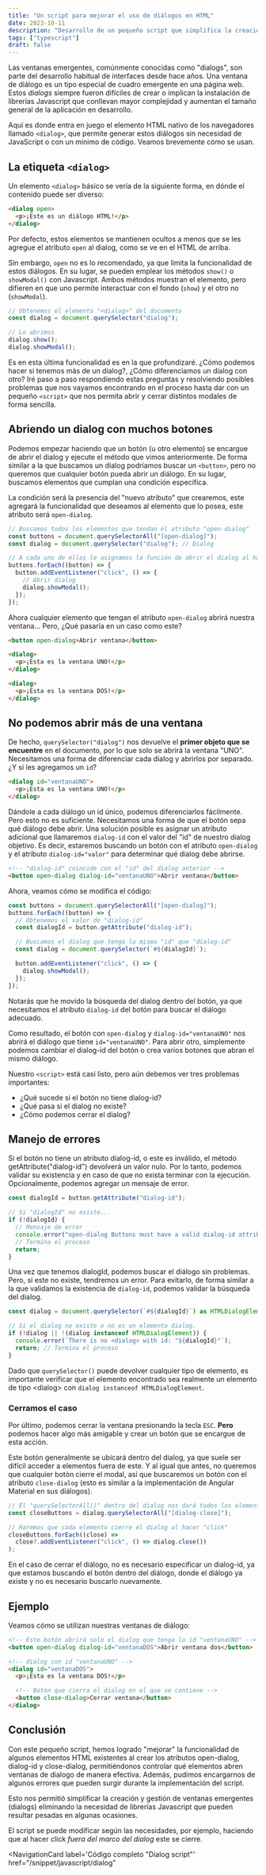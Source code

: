 ---
title: "Un script para mejorar el uso de diálogos en HTML"
date: 2023-10-11
description: "Desarrollo de un pequeño script que simplifica la creación y gestión de dialogs."
tags: ["typescript"]
draft: false
---


Las ventanas emergentes, comúnmente conocidas como "dialogs", son parte del desarrollo habitual de interfaces desde hace años. Una ventana de diálogo es un tipo especial de cuadro emergente en una página web. Estos _dialogs_ siempre fueron difíciles de crear o implican la instalación de librerías Javascript que conllevan mayor complejidad y aumentan el tamaño general de la aplicación en desarrollo.

Aquí es donde entra en juego el elemento HTML nativo de los navegadores llamado `<dialog>`, que permite generar estos diálogos sin necesidad de JavaScript o con un mínimo de código. Veamos brevemente cómo se usan.

## La etiqueta `<dialog>`

Un elemento `<dialog>` básico se vería de la siguiente forma, en dónde el contenido puede ser diverso:

```html
<dialog open>
  <p>¡Este es un diálogo HTML!</p>
</dialog>
```

Por defecto, estos elementos se mantienen ocultos a menos que se les agregue el atributo `open` al dialog, como se ve en el HTML de arriba.

Sin embargo, `open` no es lo recomendado, ya que limita la funcionalidad de estos diálogos. En su lugar, se pueden emplear los métodos `show()` o `showModal()` con Javascript. Ambos métodos muestran el elemento, pero difieren en que uno permite interactuar con el fondo (`show`) y el otro no (`showModal`).

```typescript
// Obtenemos el elemento "<dialog>" del documento
const dialog = document.querySelector("dialog");

// Lo abrimos
dialog.show();
dialog.showModal();
```

Es en esta última funcionalidad es en la que profundizaré. ¿Cómo podemos hacer si tenemos más de un dialog?, ¿Cómo diferenciamos un dialog con otro? Iré paso a paso respondiendo estas preguntas y resolviendo posibles problemas que nos vayamos encontrando en el proceso hasta dar con un pequeño `<script>` que nos permita abrir y cerrar distintos modales de forma sencilla.

## Abriendo un dialog con muchos botones

Podemos empezar haciendo que un botón (u otro elemento) se encargue de abrir el dialog y ejecute el método que vimos anteriormente. De forma similar a la que buscamos un dialog podríamos buscar un `<button>`, pero no queremos que cualquier botón pueda abrir un diálogo. En su lugar, buscamos elementos que cumplan una condición específica.

La condición será la presencia del "nuevo atributo" que crearemos, este agregará la funcionalidad que deseamos al elemento que lo posea, este atributo será `open-dialog`.

```typescript
// Buscamos todos los elementos que tendan el atributo "open-dialog"
const buttons = document.querySelectorAll("[open-dialog]");
const dialog = document.querySelector("dialog"); // Dialog

// A cada uno de ellos le asignamos la función de abrir el dialog al hacer "click"
buttons.forEach((button) => {
  button.addEventListener("click", () => {
    // Abrir dialog
    dialog.showModal();
  });
});
```

Ahora cualquier elemento que tengan el atributo `open-dialog` abrirá nuestra ventana... Pero, ¿Qué pasaría en un caso como este?

```html
<button open-dialog>Abrir ventana</button>

<dialog>
  <p>¡Esta es la ventana UNO!</p>
</dialog>

<dialog>
  <p>¡Esta es la ventana DOS!</p>
</dialog>
```

## No podemos abrir más de una ventana

De hecho, `querySelector("dialog")` nos devuelve el **primer objeto que se encuentre** en el documento, por lo que solo se abrirá la ventana "UNO". Necesitamos una forma de diferenciar cada dialog y abrirlos por separado. ¿Y si les agregamos un `id`?

```html
<dialog id="ventanaUNO">
  <p>¡Esta es la ventana UNO!</p>
</dialog>
```

Dándole a cada diálogo un id único, podemos diferenciarlos fácilmente. Pero esto no es suficiente. Necesitamos una forma de que el botón sepa qué diálogo debe abrir. Una solución posible es asignar un atributo adicional que llamaremos `dialog-id` con el valor del "id" de nuestro dialog objetivo. Es decir, estaremos buscando un botón con el atributo `open-dialog` y el atributo `dialog-id="valor"` para determinar qué dialog debe abrirse.

```html
<!-- "dialog-id" coincide con el "id" del dialog anterior -->
<button open-dialog dialog-id="ventanaUNO">Abrir ventana</button>
```

Ahora, veamos cómo se modifica el código:

```typescript
const buttons = document.querySelectorAll("[open-dialog]");
buttons.forEach((button) => {
  // Obtenemos el valor de "dialog-id"
  const dialogId = button.getAttribute("dialog-id");

  // Buscamos el dialog que tenga la misma "id" que "dialog-id"
  const dialog = document.querySelector(`#${dialogId}`);

  button.addEventListener("click", () => {
    dialog.showModal();
  });
});
```

Notarás que he movido la búsqueda del dialog dentro del botón, ya que necesitamos el atributo `dialog-id` del botón para buscar el diálogo adecuado.

Como resultado, el botón con `open-dialog` y `dialog-id="ventanaUNO"` nos abrirá el diálogo que tiene `id="ventanaUNO"`. Para abrir otro, simplemente podemos cambiar el dialog-id del botón o crea varios botones que abran el mismo diálogo.

Nuestro `<script>` está casi listo, pero aún debemos ver tres problemas importantes:

- ¿Qué sucede si el botón no tiene dialog-id?
- ¿Qué pasa si el dialog no existe?
- ¿Cómo podemos cerrar el dialog?

## Manejo de errores

Si el botón no tiene un atributo dialog-id, o este es inválido, el método getAttribute("dialog-id") devolverá un valor nulo. Por lo tanto, podemos validar su existencia y en caso de que no exista terminar con la ejecución. Opcionalmente, podemos agregar un mensaje de error.

```typescript
const dialogId = button.getAttribute("dialog-id");

// Si "dialogId" no existe...
if (!dialogId) {
  // Mensaje de error
  console.error("open-dialog Buttons must have a valid dialog-id attribute");
  // Termina el proceso
  return;
}
```

Una vez que tenemos dialogId, podemos buscar el diálogo sin problemas. Pero, si este no existe, tendremos un error. Para evitarlo, de forma similar a la que validamos la existencia de `dialog-id`, podemos validar la búsqueda del dialog.

```typescript
const dialog = document.querySelector(`#${dialogId}`) as HTMLDialogElement;

// Si el dialog no existe o no es un elemento dialog.
if (!dialog || !(dialog instanceof HTMLDialogElement)) {
  console.error(`There is no <dialog> with id: "${dialogId}"`);
  return; // Termina el proceso
}
```

Dado que `querySelector()` puede devolver cualquier tipo de elemento, es importante verificar que el elemento encontrado sea realmente un elemento de tipo \<dialog\> con `dialog instanceof HTMLDialogElement`.

### Cerramos el caso

Por último, podemos cerrar la ventana presionando la tecla `ESC`. **Pero** podemos hacer algo más amigable y crear un botón que se encargue de esta acción.

Este botón generalmente se ubicará dentro del dialog, ya que suele ser difícil acceder a elementos fuera de este. Y al igual que antes, no queremos que cualquier botón cierre el modal, así que buscaremos un botón con el atributo `close-dialog` (esto es similar a la implementación de Angular Material en sus diálogos).

```typescript
// El "querySelectorAll()" dentro del dialog nos dará todos los elementos que tengan el atributo "dialog-close"
const closeButtons = dialog.querySelectorAll("[dialog-close]");

// Haremos que cada elemento cierre el dialog al hacer "click"
closeButtons.forEach((close) =>
  close?.addEventListener("click", () => dialog.close())
);
```

En el caso de cerrar el diálogo, no es necesario especificar un dialog-id, ya que estamos buscando el botón dentro del diálogo, donde el diálogo ya existe y no es necesario buscarlo nuevamente.

## Ejemplo

Veamos cómo se utilizan nuestras ventanas de diálogo:

```html
<!-- Este botón abrirá solo el dialog que tenga la id "ventanaUNO" -->
<button open-dialog dialog-id="ventanaDOS">Abrir ventana dos</button>

<!-- dialog con id "ventanaUNO" -->
<dialog id="ventanaDOS">
  <p>¡Esta es la ventana DOS!</p>

  <!-- Botón que cierra el dialog en el que se contiene -->
  <button close-dialog>Cerrar ventana</button>
</dialog>
```

## Conclusión

Con este pequeño script, hemos logrado "mejorar" la funcionalidad de algunos elementos HTML existentes al crear los atributos open-dialog, dialog-id y close-dialog, permitiéndonos controlar qué elementos abren ventanas de dialogo de manera efectiva. Además, pudimos encargarnos de algunos errores que pueden surgir durante la implementación del script.

Esto nos permitió simplificar la creación y gestión de ventanas emergentes (dialogs) eliminando la necesidad de librerías Javascript que pueden resultar pesadas en algunas ocasiones.

El script se puede modificar según las necesidades, por ejemplo, haciendo que al hacer click _fuera del marco del dialog_ este se cierre.

<NavigationCard
  label='Código completo "Dialog script"'
  href="/snippet/javascript/dialog"
></NavigationCard>
